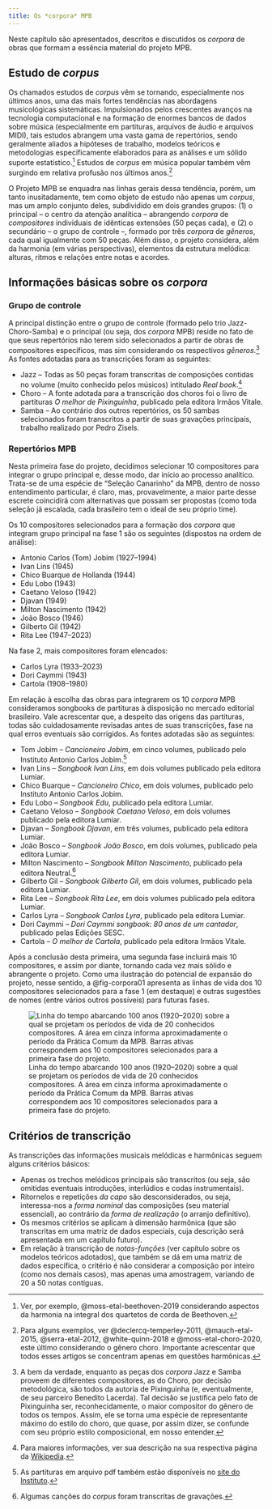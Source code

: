 ```yaml
---
title: Os *corpora* MPB
---
```


Neste capítulo são apresentados, descritos e discutidos os *corpora* de obras que formam a essência material do projeto MPB.

## Estudo de *corpus*
Os chamados estudos de *corpus* vêm se tornando, especialmente nos últimos anos, uma das mais fortes tendências nas abordagens musicológicas sistemáticas. Impulsionados pelos crescentes avanços na tecnologia computacional e na formação de enormes bancos de dados sobre música (especialmente em partituras, arquivos de áudio e arquivos MIDI), tais estudos abrangem uma vasta gama de repertórios, sendo geralmente aliados a hipóteses de trabalho, modelos teóricos e metodologias especificamente elaborados para as análises e um sólido suporte estatístico.^[Ver, por exemplo, @moss-etal-beethoven-2019 considerando aspectos da harmonia na integral dos quartetos de corda de Beethoven.] Estudos de *corpus* em música popular também vêm surgindo em relativa profusão nos últimos anos.^[Para alguns exemplos, ver @declercq-temperley-2011, @mauch-etal-2015, @serra-etal-2012, @white-quinn-2018 e @moss-etal-choro-2020, este último considerando o gênero choro. Importante acrescentar que todos esses artigos se concentram apenas em questões harmônicas.]

O Projeto MPB se enquadra nas linhas gerais dessa tendência, porém, um tanto inusitadamente, tem como objeto de estudo não apenas um *corpus*, mas um amplo conjunto deles, subdividido em dois grandes grupos: (1) o principal -- o centro da atenção analítica -- abrangendo *corpora* de *compositores* individuais de idênticas extensões (50 peças cada), e (2) o secundário -- o grupo de controle --, formado por três *corpora* de *gêneros*, cada qual igualmente com 50 peças. Além disso, o projeto considera, além da harmonia (em várias perspectivas), elementos da estrutura melódica: alturas, ritmos e relações entre notas e acordes.

<!--
Como apontado por @covach-2023, a despeito de sua proeminência atual, os estudos de *corpus* em música popular não são, de modo algum, imunes a problemas. Uma das mais pertinentes críticas feitas pelo autor diz respeito aos critérios de seleção de peças para a formação de um *corpus*.....................

[@huron-2013, p. 4] ..............estudos históricos (finitos) x prospectivos [PARECE QUE O MPB É AS 2 COISAS]..............

HUGO, PENSEI QUE TALVEZ VC PUDESSE INCLUIR ALGUMA ARGUMENTAÇÃO EM FAVOR DOS NOSSOS CRITÉRIOS DE SELEÇÃO DE CORPUS, O QUE ACHA?
-->

## Informações básicas sobre os *corpora*
### Grupo de controle
A principal distinção entre o grupo de controle (formado pelo trio Jazz-Choro-Samba) e o principal (ou seja, dos *corpora* MPB) reside no fato de que seus repertórios não terem sido selecionados a partir de obras de compositores específicos, mas sim considerando os respectivos *gêneros*.^[A bem da verdade, enquanto as peças dos *corpora* Jazz e Samba proveem de diferentes compositores, as do Choro, por decisão metodológica, são todos da autoria de Pixinguinha (e, eventualmente, de seu parceiro Benedito Lacerda). Tal decisão se justifica pelo fato de Pixinguinha ser, reconhecidamente, o maior compositor do gênero de todos os tempos. Assim, ele se torna uma espécie de representante máximo do estilo do choro, que quase, por assim dizer, se confunde com seu próprio estilo composicional, em nosso entender.] As fontes adotadas para as transcrições foram as seguintes:

* Jazz -- Todas as 50 peças foram transcritas de composições contidas no volume (muito conhecido pelos músicos) intitulado *Real book*.^[Para maiores informações, ver sua descrição na sua respectiva página da [Wikipedia](https://en.wikipedia.org/wiki/Real_Book).]
* Choro -- A fonte adotada para a transcrição dos choros foi o livro de partituras *O melhor de Pixinguinha*, publicado pela editora Irmãos Vitale.
* Samba -- Ao contrário dos outros repertórios, os 50 sambas selecionados foram transcritos a partir de suas gravações principais, trabalho realizado por Pedro Zisels.

### Repertórios MPB
Nesta primeira fase do projeto, decidimos selecionar 10 compositores para integrar o grupo principal e, desse modo, dar início ao processo analítico. Trata-se de uma espécie de "Seleção Canarinho" da MPB, dentro de nosso entendimento particular, é claro, mas, provavelmente, a maior parte desse escrete coincidirá com alternativas que possam ser propostas (como toda seleção já escalada, cada brasileiro tem o ideal de seu próprio time).

Os 10 compositores selecionados para a formação dos *corpora* que integram grupo principal na fase 1 são os seguintes (dispostos na ordem de análise):

* Antonio Carlos (Tom) Jobim (1927--1994)
* Ivan Lins (1945)
* Chico Buarque de Hollanda (1944)
* Edu Lobo (1943)
* Caetano Veloso (1942)
* Djavan (1949)
* Milton Nascimento (1942)
* João Bosco (1946)
* Gilberto Gil (1942)
* Rita Lee (1947--2023)

Na fase 2, mais compositores foram elencados:

* Carlos Lyra (1933--2023)
* Dori Caymmi (1943)
* Cartola (1908--1980)

Em relação à escolha das obras para integrarem os 10 *corpora* MPB consideramos songbooks de partituras à disposição no mercado editorial brasileiro. Vale acrescentar que, a despeito das origens das partituras, todas são cuidadosamente revisadas antes de suas transcrições, fase na qual erros eventuais são corrigidos. As fontes adotadas são as seguintes:

* Tom Jobim -- *Cancioneiro Jobim*, em cinco volumes, publicado pelo Instituto Antonio Carlos Jobim.^[As partituras em arquivo pdf também estão disponíveis no [site do Instituto](https://www.jobim.org/jobim/handle/2010/4135).]
* Ivan Lins -- *Songbook Ivan Lins*, em dois volumes publicado pela editora Lumiar.
* Chico Buarque -- *Cancioneiro Chico*, em dois volumes, publicado pelo Instituto Antonio Carlos Jobim.
* Edu Lobo -- *Songbook Edu*, publicado pela editora Lumiar.
* Caetano Veloso -- *Songbook Caetano Veloso*, em dois volumes publicado pela editora Lumiar.  
* Djavan -- *Songbook Djavan*, em três volumes, publicado pela editora Lumiar. 
* João Bosco -- *Songbook João Bosco*, em dois volumes, publicado pela editora Lumiar. 
* Milton Nascimento -- *Songbook Milton Nascimento*, publicado pela editora Neutral.^[Algumas canções do *corpus* foram transcritas de gravações.]   
* Gilberto Gil -- *Songbook Gilberto Gil*, em dois volumes, publicado pela editora Lumiar.  
* Rita Lee -- *Songbook Rita Lee*, em dois volumes publicado pela editora Lumiar.
* Carlos Lyra -- *Songbook Carlos Lyra*, publicado pela editora Lumiar.
* Dori Caymmi -- *Dori Caymmi songbook: 80 anos de um cantador*, publicado pelas Edições SESC.
* Cartola -- *O melhor de Cartola*, publicado pela editora Irmãos Vitale.

Após a conclusão desta primeira, uma segunda fase incluirá mais 10 compositores, e assim por diante, tornando cada vez mais sólido e abrangente o projeto. Como uma ilustração do potencial de expansão do projeto, nesse sentido, a @fig-corpora01 apresenta as linhas de vida dos 10 compositores selecionados para a fase 1 (em destaque) e outras sugestões de nomes (entre vários outros possíveis) para futuras fases.

![Linha do tempo abarcando 100 anos (1920--2020) sobre a qual se projetam os períodos de vida de 20 conhecidos compositores. A área em cinza informa aproximadamente o período da Prática Comum da MPB. Barras ativas correspondem aos 10 compositores selecionados para a primeira fase do projeto.](../figs/corpora-mpb-01.png){#fig-corpora01}

## Critérios de transcrição

As transcrições das informações musicais melódicas e harmônicas seguem alguns critérios básicos:

* Apenas os trechos melódicos principais são transcritos (ou seja, são omitidas eventuais introduções, interlúdios e codas instrumentais).
* Ritornelos e repetições *da capo* são desconsiderados, ou seja, interessa-nos a *forma nominal* das composições (seu material essencial), ao contrário da *forma de realização* (o arranjo definitivo).
* Os mesmos critérios se aplicam à dimensão harmônica (que são transcritas em uma matriz de dados especiais, cuja descrição será apresentada em um capítulo futuro).
* Em relação à transcrição de *notas-funções* (ver capítulo sobre os modelos teóricos adotados), que também se dá em uma matriz de dados específica, o critério é não considerar a composição por inteiro (como nos demais casos), mas apenas uma amostragem, variando de 20 a 50 notas contíguas.
